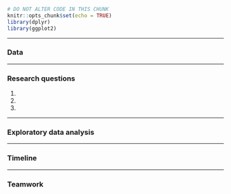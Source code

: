 ```r
# DO NOT ALTER CODE IN THIS CHUNK
knitr::opts_chunk$set(echo = TRUE)
library(dplyr)
library(ggplot2)
```

* * *

### Data

* * *

### Research questions

1.

2.

3.

* * *

### Exploratory data analysis

* * *

### Timeline

* * *

### Teamwork

